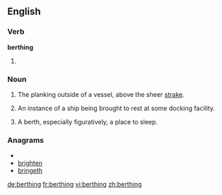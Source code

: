 ==English==

===Verb===
'''berthing'''

# {{present participle of|[[berth]]}}

===Noun===
{{en-noun}}

# {{obsolete|nautical}} The planking outside of a vessel, above the sheer [[strake]].
# {{nautical}} An instance of a ship being brought to rest at some docking facility.
# A berth, especially figuratively, a place to sleep.

===Anagrams===
* {{alphagram|beghinrt}}
* [[brighten#English|brighten]]
* [[bringeth#English|bringeth]]


[[de:berthing]]
[[fr:berthing]]
[[vi:berthing]]
[[zh:berthing]]